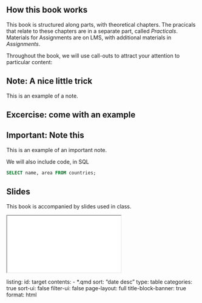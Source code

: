 ## How this book works

This book is structured along parts, with theoretical chapters. The pracicals that relate to these chapters are in a separate part, called *Practicals*. Materials for Assignments are on LMS, with additional materials in *Assignments*.

Throughout the book, we will use call-outs to attract your attention to particular content:

:::{.callout-note}
## Note: A nice little trick

This is an example of a note.
:::


:::{.callout-tip}
## Excercise: come with an example
:::

:::{.callout-important}
## Important: Note this

This is an example of an important note.
:::

We will also include code, in SQL

```SQL
SELECT name, area FROM countries;
```

## Slides

This book is accompanied by slides used in class.


```{=html}
<iframe class="slide-deck" src="slides/index.html"></iframe>
```
 
listing:
  id: target
  contents:
    - *.qmd
  sort: "date desc"
  type: table
  categories: true
  sort-ui: false
  filter-ui: false
page-layout: full
title-block-banner: true
format: html

